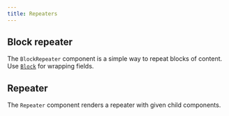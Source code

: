 ```yaml
---
title: Repeaters
---
```



## Block repeater

The `BlockRepeater` component is a simple way to repeat blocks of content. Use [`Block`](/admin/components/blocks#block) for wrapping fields.

<BlockRepeater />

## Repeater

The `Repeater` component renders a repeater with given child components.

<Reapeater />
